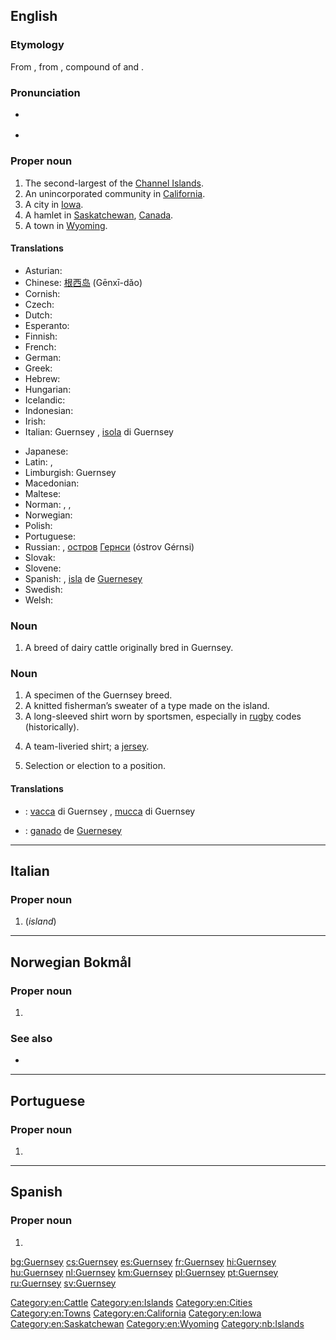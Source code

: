 {{also|guernsey}}
==English==
{{wikipedia}}

===Etymology===
From {{etyl|xno|en}}, from {{etyl|non|en}}, compound of {{m|non|Granis||Grani's}} and {{m|non|ey||island}}.

===Pronunciation===
* {{a|UK}} {{IPA|/ˈɡɜːnzi/|lang=en}}
* {{a|US}} {{IPA|/ˈɡɜːrnzi/|lang=en}}

===Proper noun===
{{en-proper noun}}

# The second-largest of the [[Channel Islands]].
# An unincorporated community in [[California]].
# A city in [[Iowa]].
# A hamlet in [[Saskatchewan]], [[Canada]].
# A town in [[Wyoming]].

====Translations====
{{trans-top|island}}
* Asturian: {{t|ast|Guernsey}}
* Chinese: [[根西岛]] (Gēnxī-dǎo)
* Cornish: {{t|kw|Gwernenys|f}}
* Czech: {{t+|cs|Guernsey}}
* Dutch: {{t+|nl|Guernsey}}
* Esperanto: {{t|eo|Guernsey}}
* Finnish: {{t|fi|Guernsey}}
* French: {{t+|fr|Guernesey}}
* German: {{t|de|Guernsey}}
* Greek: {{t|el|Γκέρνσεϊ|n}}
* Hebrew: {{t|he|גרנסי|tr=Gernsi}}
* Hungarian: {{t+|hu|Guernsey}}
* Icelandic: {{t|is|Guernsey}}
* Indonesian: {{t|id|Guernsey}}
* Irish: {{t|ga|Geansaí|f}}
* Italian: Guernsey {{g|f}}, [[isola]] di Guernsey {{g|f}}
{{trans-mid}}
* Japanese: {{t|ja|ガーンジー島|tr=Gānji-shimá}}
* Latin: {{qualifier|Classical Latin}} {{t|la|Lisia}}, {{qualifier|Middle Latin}} {{t|la|Lesia}}
* Limburgish: Guernsey
* Macedonian: {{t|mk|Гернзи|n|tr=Gérnzi}}
* Maltese: {{t|mt|Gernesi}}
* Norman: {{t|nrf|Dgèrnésy|m}} {{qualifier|Jersey}}, {{t|nrf|Guernési|m}} {{qualifier|Guernsey}}, {{t|nrf|Gùernesey|m}} {{qualifier|continental Normandy}}
* Norwegian: {{t|no|Guernsey}}
* Polish: {{t+|pl|Guernsey}}
* Portuguese: {{t+|pt|Guernsey}}
* Russian: {{t|ru|Ге́рнси}}, [[остров]] [[Гернси]] (óstrov Gérnsi) {{g|m}}
* Slovak: {{t|sk|Guernsey}}
* Slovene: {{t|sl|Guernsey}}
* Spanish: {{t|es|Guernesey|f}}, [[isla]] de [[Guernesey]] {{g|f}}
* Swedish: {{t+|sv|Guernsey}}
* Welsh: {{t|cy|Guernsey|f}}
{{trans-bottom}}

===Noun===
{{en-noun|Guernsey}}

# A breed of dairy cattle originally bred in Guernsey.

===Noun===
{{en-noun}}

# A specimen of the Guernsey breed.
# A knitted fisherman’s sweater of a type made on the island.
# A long-sleeved shirt worn by sportsmen, especially in [[rugby]] codes (historically).
# {{lb|en|Australia}} A team-liveried shirt; a [[jersey]].
# {{lb|en|Australia}} Selection or election to a position.

====Translations====
{{trans-top|cattle breed}}
* {{ttbc|it}}: [[vacca]] di Guernsey {{g|f}}, [[mucca]] di Guernsey {{g|f}}
{{trans-mid}}
* {{ttbc|es}}: [[ganado]] de [[Guernesey]] {{g|m}}
{{trans-bottom}}

{{trans-top|cattle breed specimen}}
{{trans-mid}}
{{trans-bottom}}

{{trans-top|sweater}}
{{trans-mid}}
{{trans-bottom}}

{{trans-top|long-sleeved shirt worn by sportsmen}}
{{trans-mid}}
{{trans-bottom}}

{{trans-top|team-liveried shirt}}
{{trans-mid}}
{{trans-bottom}}

{{trans-top|selection or election to a position}}
{{trans-mid}}
{{trans-bottom}}

[[Category:en:Cattle]]
[[Category:en:Islands]]
[[Category:en:Cities]]
[[Category:en:Towns]]
[[Category:en:California]]
[[Category:en:Iowa]]
[[Category:en:Saskatchewan]]
[[Category:en:Wyoming]]

----

==Italian==

===Proper noun===
{{it-proper noun}}

# {{l|en|Guernsey}} (''island'')

----

==Norwegian Bokmål==
{{wikipedia|lang=no}}

===Proper noun===
{{head|nb|proper noun}}

# {{l|en|Guernsey}} {{q|an island in the Channel Islands}}

===See also===
* {{l|nb|Kanaløyene}}

[[Category:nb:Islands]]

----

==Portuguese==

===Proper noun===
{{pt-proper noun|f}}

# {{place|pt|island/and/dependency|c/United Kingdom|in|sea/the [[English Channel]]|t1=Guernsey}}
----

==Spanish==

===Proper noun===
{{es-proper noun}}

# {{l|en|Guernsey}}

[[bg:Guernsey]]
[[cs:Guernsey]]
[[es:Guernsey]]
[[fr:Guernsey]]
[[hi:Guernsey]]
[[hu:Guernsey]]
[[nl:Guernsey]]
[[km:Guernsey]]
[[pl:Guernsey]]
[[pt:Guernsey]]
[[ru:Guernsey]]
[[sv:Guernsey]]